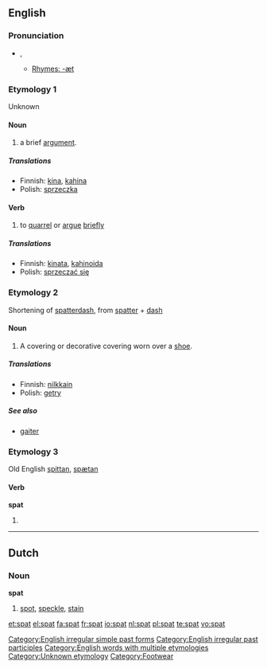 {{see|spät|spát}}
==English==

===Pronunciation===
*{{IPA|/spæt/}}, {{SAMPA|/sp{t/}}
**[[Rhymes:English:-æt|Rhymes: -æt]]

===Etymology 1===
Unknown

====Noun====
{{en-noun}}

# a brief [[argument]].

=====Translations=====
* Finnish: [[kina]], [[kahina]]
* Polish: [[sprzeczka]] {{f}}
====Verb====
{{en-verb|spat|t|ed}}

# to [[quarrel]] or [[argue]] [[briefly]]

=====Translations=====
* Finnish: [[kinata]], [[kahinoida]]
* Polish: [[sprzeczać się]]
===Etymology 2===
Shortening of [[spatterdash]], from [[spatter]] + [[dash]]

====Noun====
{{en-noun}}

# A covering or decorative covering worn over a [[shoe]].

=====Translations=====
* Finnish: [[nilkkain]]
* Polish: [[getry]]
=====See also=====
*[[gaiter]]

===Etymology 3===
Old English [[spittan]], [[spætan]]

====Verb====
'''spat'''

# {{past of|[[spit]]}}

[[Category:English irregular simple past forms]]
[[Category:English irregular past participles]]
[[Category:English words with multiple etymologies]]
[[Category:Unknown etymology]]

----

==Dutch==

===Noun===
'''spat''' {{m}}

# [[spot]], [[speckle]], [[stain]]

[[Category:Footwear]]

[[et:spat]]
[[el:spat]]
[[fa:spat]]
[[fr:spat]]
[[io:spat]]
[[nl:spat]]
[[pl:spat]]
[[te:spat]]
[[vo:spat]]